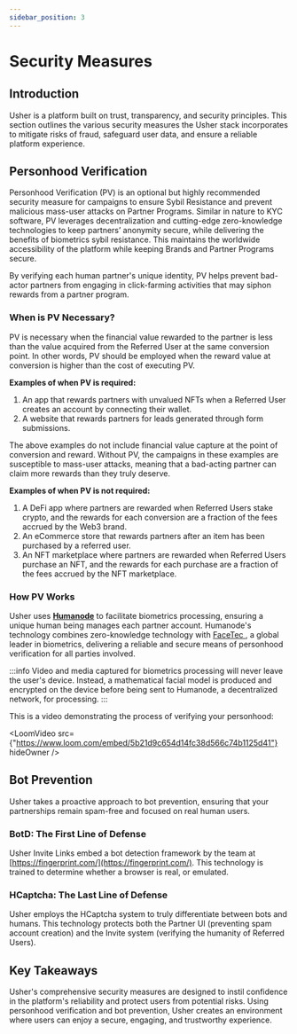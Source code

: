 ```yaml
---
sidebar_position: 3
---
```


# Security Measures

## Introduction

Usher is a platform built on trust, transparency, and security principles. This section outlines the various security
measures the Usher stack incorporates to mitigate risks of fraud, safeguard user data, and ensure a reliable platform
experience.

## Personhood Verification

Personhood Verification (PV) is an optional but highly recommended security measure for campaigns to ensure Sybil
Resistance and prevent malicious mass-user attacks on Partner Programs. Similar in nature to KYC software, PV leverages
decentralization and cutting-edge zero-knowledge technologies to keep partners’ anonymity secure, while delivering the
benefits of biometrics sybil resistance. This maintains the worldwide accessibility of the platform while keeping Brands
and Partner Programs secure.

By verifying each human partner's unique identity, PV helps prevent bad-actor partners from engaging in click-farming
activities that may siphon rewards from a partner program.

### When is PV Necessary?

PV is necessary when the financial value rewarded to the partner is less than the value acquired from the Referred User
at the same conversion point. In other words, PV should be employed when the reward value at conversion is higher than
the cost of executing PV.

**Examples of when PV is required:**

1. An app that rewards partners with unvalued NFTs when a Referred User creates an account by connecting their wallet.
2. A website that rewards partners for leads generated through form submissions.

The above examples do not include financial value capture at the point of conversion and reward. Without PV, the
campaigns in these examples are susceptible to mass-user attacks, meaning that a bad-acting partner can claim more
rewards than they truly deserve.

**Examples of when PV is not required:**

1. A DeFi app where partners are rewarded when Referred Users stake crypto, and the rewards for each conversion are a
   fraction of the fees accrued by the Web3 brand.
2. An eCommerce store that rewards partners after an item has been purchased by a referred user.
3. An NFT marketplace where partners are rewarded when Referred Users purchase an NFT, and the rewards for each purchase
   are a fraction of the fees accrued by the NFT marketplace.

### How PV Works

Usher uses **[Humanode](https://humanode.io/)** to facilitate biometrics processing, ensuring a unique human being
manages each partner account. Humanode's technology combines zero-knowledge technology with [FaceTec
](https://www.facetec.com/), a global leader in biometrics, delivering a reliable and secure means of
personhood verification for all parties involved.

:::info
Video and media captured for biometrics processing will never leave the user's device. Instead, a mathematical facial
model is produced and encrypted on the device before being sent to Humanode, a decentralized network, for processing.
:::

This is a video demonstrating the process of verifying your personhood:


<LoomVideo
src={"https://www.loom.com/embed/5b21d9c654d14fc38d566c74b1125d41"}
hideOwner
/>


## Bot Prevention

Usher takes a proactive approach to bot prevention, ensuring that your partnerships remain spam-free and focused on real
human users.

### BotD: The First Line of Defense

Usher Invite Links embed a bot detection framework by the team at [https://fingerprint.com/](https://fingerprint.com/).
This technology is trained to determine whether a browser is real, or emulated.

### HCaptcha: The Last Line of Defense

Usher employs the HCaptcha system to truly differentiate between bots and humans. This technology protects both the
Partner UI (preventing spam account creation) and the Invite system (verifying the humanity of Referred Users).

## Key Takeaways

Usher's comprehensive security measures are designed to instil confidence in the platform's reliability and protect
users from potential risks. Using personhood verification and bot prevention, Usher creates an environment where users
can enjoy a secure, engaging, and trustworthy experience.
